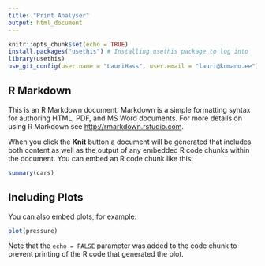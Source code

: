 ```yaml
---
title: "Print Analyser"
output: html_document
---
```


```r
knitr::opts_chunk$set(echo = TRUE)
install.packages("usethis") # Installing usethis package to log into
library(usethis)
use_git_config(user.name = "LauriHass", user.email = "lauri@kumano.ee")
```

## R Markdown

This is an R Markdown document. Markdown is a simple formatting syntax for authoring HTML, PDF, and MS Word documents. For more details on using R Markdown see <http://rmarkdown.rstudio.com>.

When you click the **Knit** button a document will be generated that includes both content as well as the output of any embedded R code chunks within the document. You can embed an R code chunk like this:

```r
summary(cars)
```

## Including Plots

You can also embed plots, for example:

```r
plot(pressure)
```

Note that the `echo = FALSE` parameter was added to the code chunk to prevent printing of the R code that generated the plot.
